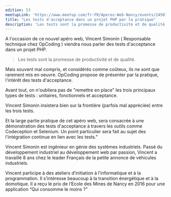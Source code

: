 ```yaml
---
edition: 53
meetupLink: 'https://www.meetup.com/fr-FR/Aperos-Web-Nancy/events/245074462/'
title: "Les tests d'acceptance dans un projet PHP par la pratique"
description: 'Les tests sont la promesse de productivité et de qualité.'
---
```


A l'occasion de ce nouvel apéro web, Vincent Simonin ( Responsable technique chez OpCoding ) viendra nous parler des tests d'acceptance dans un projet PHP.

> Les tests sont la promesse de productivité et de qualité.

Mais souvent mal compris, et considérés comme coûteux, ils ne sont que rarement mis en oeuvre. OpCoding propose de présenter par la pratique, l'intérêt des tests d'acceptance.

Avant tout, on n'oubliera pas de "remettre en place" les trois principaux types de tests : unitaires, fonctionnels et acceptance.

Vincent Simonin insistera bien sur la frontière (parfois mal appréciée) entre les trois tests.

Et la large partie pratique de cet apéro web, sera consacrée à une démonstration des tests d'acceptance à travers les outils comme Codeception et Selenium. Un point particulier sera fait au sujet des l'intégration continue en lien avec les tests."

Vincent Simonin est ingénieur en génie des systèmes industriels. Passé du développement industriel au développement web par passion, Vincent a travaillé 8 ans chez le leader Français de la petite annonce de véhicules industriels.

Vincent participe à des ateliers d’initiation à l’informatique et à la programmation. Il s’intéresse beaucoup à la transition énergétique et à la domotique. Il a reçu le prix de l’Ecole des Mines de Nancy en 2016 pour une application “Qui consomme le moins ?”
